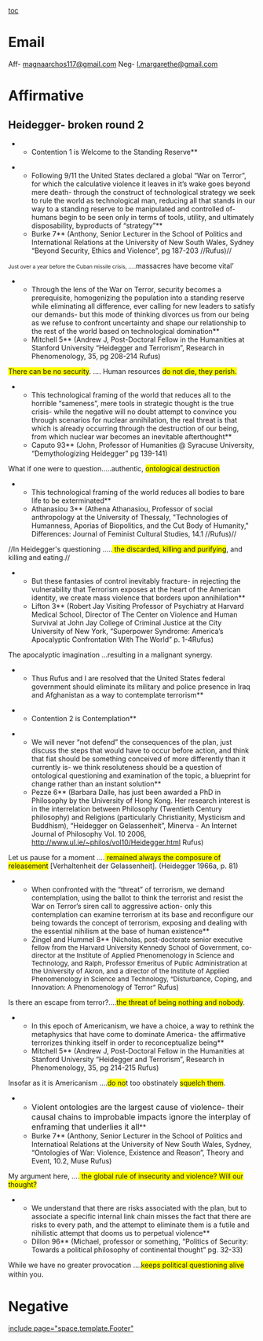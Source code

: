 [[toc]]
=Email= 
Aff- [[mailto:magnaarchos117@gmail.com|magnaarchos117@gmail.com]]
Neg- [[mailto:l.margarethe@gmail.com|l.margarethe@gmail.com]]
=Affirmative= 
==Heidegger- broken round 2== 
**Contention 1 is Welcome to the Standing Reserve**

**Following 9/11 the United States declared a global “War on Terror”, for which the calculative violence it leaves in it’s wake goes beyond mere death- through the construct of technological strategy we seek to rule the world as technological man, reducing all that stands in our way to a standing reserve to be manipulated and controlled of- humans begin to be seen only in terms of tools, utility, and ultimately disposability, byproducts of “strategy”**
**Burke 7** <span class="cite"><span style="font-weight: normal;">(Anthony, Senior Lecturer in the School of Politics and International Relations at the University of New South Wales, Sydney “Beyond Security, Ethics and Violence”, pg 187-203 //Rufus)//</span></span>
<span style="font-size: 8pt;">Just over a year before the Cuban missile crisis, …..</span><span class="underline">massacres have become vital’ </span>

**Through the lens of the War on Terror, security becomes a prerequisite, homogenizing the population into a standing reserve while eliminating all difference, ever calling for new leaders to satisfy our demands- but this mode of thinking divorces us from our being as we refuse to confront uncertainty and shape our relationship to the rest of the world based on technological domination**
**Mitchell 5** <span class="cite"><span style="font-weight: normal;">(Andrew J, Post-Doctoral Fellow in the Humanities at Stanford University “Heidegger and Terrorism”, Research in Phenomenology, 35, pg 208-214 </span></span>Rufus)
<span class="underline"><span style="background: none repeat scroll 0% 0% yellow;">There can be no security</span>. </span>….<span class="underline"> Human resources <span style="background: none repeat scroll 0% 0% yellow;">do not die, they perish.</span></span>

**This technological framing of the world that reduces all to the horrible “sameness”, mere tools in strategic thought is the true crisis- while the negative will no doubt attempt to convince you through scenarios for nuclear annihilation, the real threat is that which is already occurring through the destruction of our being, from which nuclear war becomes an inevitable afterthought**
**Caputo 93** <span style="font-weight: normal;">(John, Professor of Humanities @ Syracuse University, “Demythologizing Heidegger” pg 139-141)</span>
<span class="underline">What if one were to question…..authentic, <span style="background: none repeat scroll 0% 0% yellow;">ontological destruction</span></span>

**This technological framing of the world reduces all bodies to bare life to be exterminated**
**Athanasiou 3** <span class="cite"><span style="font-weight: normal;">(Athena Athanasiou, Professor of social anthropology at the University of Thessaly, "Technologies of Humanness, Aporias of Biopolitics, and the Cut Body of Humanity," Differences: Journal of Feminist Cultural Studies, 14.1 //Rufus)//</span></span>
//<span class="underline">In Heidegger's questioning</span> …..<span class="underline"><span style="background: none repeat scroll 0% 0% yellow;"> the discarded, killing and purifying</span>, and killing and eating.</span>//

**<span class="tagChar">But these fantasies of control inevitably fracture- in rejecting the vulnerability that Terrorism exposes at the heart of the American identity, we create mass violence that borders upon annihilation</span>**
**Lifton 3** <span class="cite"><span style="font-weight: normal;">(Robert Jay Visiting Professor of Psychiatry at Harvard Medical School, Director of The Center on Violence and Human Survival at John Jay College of Criminal Justice at the City University of New York, “Superpower Syndrome: America’s Apocalyptic Confrontation With The World” p. 1-4</span></span>Rufus)
<span class="underline">The apocalyptic imagination …resulting in a malignant synergy</span>. 

**Thus Rufus and I are resolved that the United States federal government should eliminate its military and police presence in Iraq and Afghanistan as a way to contemplate terrorism**

**Contention 2 is Contemplation**

**We will never “not defend” the consequences of the plan, just discuss the steps that would have to occur before action, and think that fiat should be something conceived of more differently than it currently is- we think resoluteness should be a question of ontological questioning and examination of the topic, a blueprint for change rather than an instant solution**
**Pezze 6** <span class="cite"><span style="font-weight: normal;">(Barbara Dalle, has just been awarded a PhD in Philosophy by the University of Hong Kong. Her research interest is in the interrelation between Philosophy (Twentieth Century philosophy) and Religions (particularly Christianity, Mysticism and Buddhism), “Heidegger on Gelassenheit”, Minerva - An Internet Journal of Philosophy Vol. 10 2006, http://www.ul.ie/~philos/vol10/Heidegger.html Rufus)</span></span>
Let us pause for a moment ….<span class="underline"><span style="background: none repeat scroll 0% 0% yellow;"> remained always the composure of releasement</span> </span>[Verhaltenheit der Gelassenheit]. (Heidegger 1966a, p. 81) 

**When confronted with the “threat” of terrorism, we demand contemplation, using the ballot to think the terrorist and resist the War on Terror’s siren call to aggressive action- only this contemplation can examine terrorism at its base and reconfigure our being towards the concept of terrorism, exposing and dealing with the essential nihilism at the base of human existence**
**Zingel and Hummel 8** <span class="cite"><span style="font-size: 10pt; font-weight: normal;">(Nicholas, post-doctorate senior executive fellow from the Harvard University Kennedy School of Government, co-director at the Institute of Applied Phenomenology in Science and Technology, and Ralph, Professor Emeritus of Public Administration at the University of Akron, and a director of the Institute of Applied Phenomenology in Science and Technology, “Disturbance, Coping, and Innovation: A Phenomenology of Terror” </span></span>Rufus)
Is there an escape from terror?....<span class="underline"><span style="background: none repeat scroll 0% 0% yellow;">the threat of being nothing and nobody</span>. </span>

**In this epoch of Americanism, we have a choice, a way to rethink the metaphysics that have come to dominate America- the affirmative terrorizes thinking itself in order to reconceptualize being**
**Mitchell 5** <span class="cite"><span style="font-weight: normal;">(Andrew J, Post-Doctoral Fellow in the Humanities at Stanford University “Heidegger and Terrorism”, Research in Phenomenology, 35, pg 214-215 Rufus)</span></span>
<span class="underline">Insofar as it is Americanism ….<span style="background: none repeat scroll 0% 0% yellow;">do no</span>t too obstinately <span style="background: none repeat scroll 0% 0% yellow;">squelch them</span>. </span>

**<span class="tagChar"><span style="font-size: 12pt;">Violent ontologies are the largest cause of violence- their causal chains to improbable impacts ignore the interplay of enframing that underlies it all</span></span>**
**Burke 7** <span class="cite"><span style="font-weight: normal;">(Anthony, Senior Lecturer in the School of Politics and Internatioal Relations at the University of New South Wales, Sydney, “Ontologies of War: Violence, Existence and Reason”, Theory and Event, 10.2, Muse </span></span>Rufus)
My argument here, ….<span class="underline"><span style="background: none repeat scroll 0% 0% yellow;"> the global rule of insecurity and violence? Will our thought?</span></span>

**We understand that there are risks associated with the plan, but to associate a specific internal link chain misses the fact that there are risks to every path, and the attempt to eliminate them is a futile and nihilistic attempt that dooms us to perpetual violence**
**Dillon 96** <span class="cite"><span style="font-weight: normal;">(Michael, professor or something, “Politics of Security: Towards a political philosophy of continental thought” pg. 32-33)</span></span>
<span class="underline">While we have no greater provocation ….<span style="background: none repeat scroll 0% 0% yellow;">keeps political questioning alive</span> within you</span><span style="font-size: 12.0pt;">. </span>

=Negative= 

[[include page="space.template.Footer"]]
